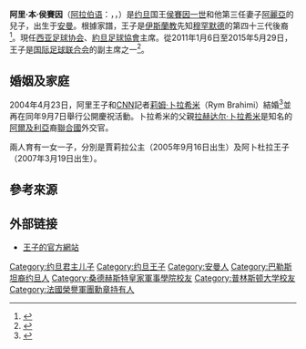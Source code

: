 {{Infobox royalty
| name            = 阿里·本·侯賽因
| title           = {{JOR}}王子<br/>''HRH'' Prince Ali of Jordan
| image           = Prince-Ali-Al-Hussein-Infobox.jpg
| image_size      = 250px
| caption         = 
| spouse          = {{marriage|[[莉姆·阿里王妃|莉姆·卜拉希米]]|2004|}}
| issue             = 賈莉拉公主<br>阿卜杜拉王子
| house           = [[哈希姆家族|哈希姆家族]]
| titles              =
| father           = [[侯賽因·賓·塔拉勒|侯賽因國王]]
| mother          = [[阿麗亞·埃·侯賽因|阿麗亞王后]]
| birth_date   = {{Birth date and age|df=yes|1975|12|23}}
| birth_place  = {{JOR}}[[安曼|安曼]]
|}}
{{Jordanian Royal Family}}

'''阿里·本·侯賽因'''（[[阿拉伯语|阿拉伯语]]：{{rtl-lang|ar|الأمير علي بن الحسين}}，{{lang|en|Ali bin Al Hussein}}，{{bd|1975年|12月23日|catIdx=A}}）是[[约旦|约旦]]国王[[侯賽因·賓·塔拉勒|侯賽因一世]]和他第三任妻子[[阿麗亞·埃·侯賽因|阿麗亞]]的兒子，出生于[[安曼|安曼]]。根據家譜，王子是[[伊斯蘭教|伊斯蘭教]]先知[[穆罕默德|穆罕默德]]的第四十三代後裔<ref>{{Cite web |url=http://www.weareasia.com/w/en/about/who-we-are/ali/ |title=官方傳記 |access-date=2014-07-14 |archive-date=2015-04-19 |archive-url=https://web.archive.org/web/20150419080141/http://www.weareasia.com/w/en/about/who-we-are/ali/ |dead-url=yes }}</ref>。現任[[西亚足球协会|西亚足球协会]]、[[約旦足球協會|約旦足球協會]]主席。從2011年1月6日至2015年5月29日，王子是[[国际足球联合会|国际足球联合会]]的副主席之一<ref>{{Cite web |url=http://news.bbc.co.uk/sport2/hi/football/9341291.stm |title=英國BBC |access-date=2014-07-14 |archive-date=2015-05-31 |archive-url=https://web.archive.org/web/20150531043806/http://news.bbc.co.uk/sport2/hi/football/9341291.stm |dead-url=no }}</ref>。

== 婚姻及家庭 ==
2004年4月23日，阿里王子和[[CNN|CNN]]記者[[莉姆·阿里王妃|莉姆·卜拉希米]]（Rym Brahimi）結婚<ref>{{Cite web |url=http://www.hellomagazine.com/royalty/2004/09/08/jordanroyalwedding/ |title=英國雜誌Hello! |access-date=2014-07-14 |archive-date=2014-07-15 |archive-url=https://web.archive.org/web/20140715003909/http://www.hellomagazine.com/royalty/2004/09/08/jordanroyalwedding/ |dead-url=no }}</ref>並再在同年9月7日舉行公開慶祝活動。卜拉希米的父親[[拉赫达尔·卜拉希米|拉赫达尔·卜拉希米]]是知名的[[阿爾及利亞|阿爾及利亞]]裔[[聯合國|聯合國]]外交官。

兩人育有一女一子，分別是賈莉拉公主（2005年9月16日出生）及阿卜杜拉王子（2007年3月19日出生）。

== 參考來源 ==
<references/>

==外部链接==
* [http://www.weareasia.com/ 王子的官方網站] {{Wayback|url=http://www.weareasia.com/ |date=20210506041127 }}

{{DEFAULTSORT: Ali, bin Hussein}}
[[Category:约旦君主儿子|Category:约旦君主儿子]]
[[Category:约旦王子|Category:约旦王子]]
[[Category:安曼人|Category:安曼人]]
[[Category:巴勒斯坦裔约旦人|Category:巴勒斯坦裔约旦人]]
[[Category:桑德赫斯特皇家軍事學院校友|Category:桑德赫斯特皇家軍事學院校友]]
[[Category:普林斯顿大学校友|Category:普林斯顿大学校友]]
[[Category:法國榮譽軍團勳章持有人|Category:法國榮譽軍團勳章持有人]]